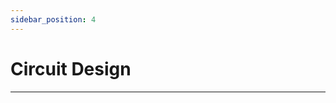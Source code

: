 ```yaml
---
sidebar_position: 4
---
```


# Circuit Design
---

<cardbox>
  <card
    href="./picoed-starter-kit/"
    title="Picoed Starter Kit"
    description=""
    img={'https://wiki-media-ef.oss-cn-hongkong.aliyuncs.com/i18n/en/docusaurus-plugin-content-docs/current/pico/picoed/circuit-design/picoed-starter-kit/images/starter-kit-icon.png'}
  />
</cardbox>

